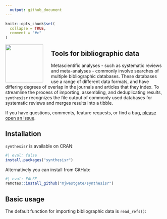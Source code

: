 ```yaml
---
  output: github_document
---
```


<!-- README.md is generated from README.Rmd. Please edit that file -->

```r
knitr::opts_chunk$set(
  collapse = TRUE,
  comment = "#>"
)
```

<img src="man/figures/logo.png" align="left" style="margin: 0px 25px 0px 0px;" alt="" width="120"/><h2>Tools for bibliographic data</h2>

Metascientific analyses - such as systematic reviews and meta-analyses - commonly
involve searches of multiple bibliographic databases. These databases use a 
range of different data formats, and have differing degrees of overlap in the
journals and articles that they index. To streamline the process of importing,
assembling, and deduplicating results, `synthesisr` recognizes the file output
of commonly used databases for systematic reviews and merges results into a
tibble.

If you have questions, comments, feature requests, or find a bug, [please open an 
issue](https://github.com/mjwestgate/synthesisr/issues).

## Installation

`synthesisr` is available on CRAN:

```r
#| eval: false
install.packages("synthesisr")
```

Alternatively you can install from GitHub:

```r
#| eval: FALSE
remotes::install_github("mjwestgate/synthesisr")
```

## Basic usage

The default function for importing bibliographic data is `read_refs()`:

```r

```
